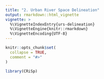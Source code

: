 ```yaml
---
title: "2. Urban River Space Delineation"
output: rmarkdown::html_vignette
vignette: >
  %\VignetteIndexEntry{urs-delineation}
  %\VignetteEngine{knitr::rmarkdown}
  %\VignetteEncoding{UTF-8}
---
```


```r
knitr::opts_chunk$set(
  collapse = TRUE,
  comment = "#>"
)
```

```r
library(CRiSp)
```
